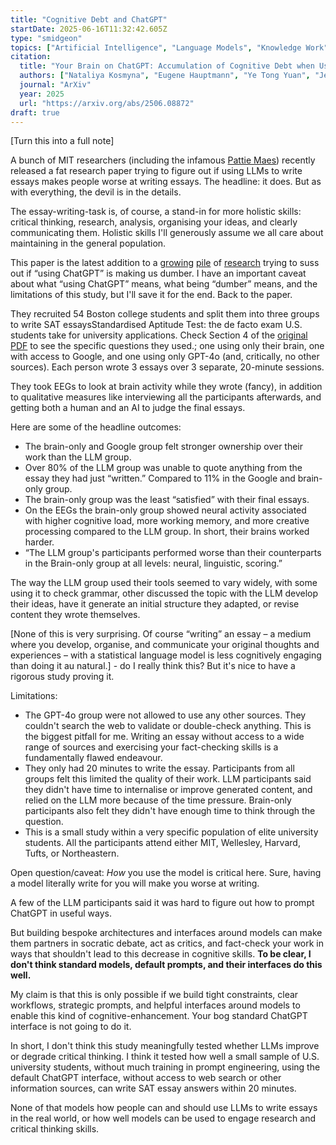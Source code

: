 ```yaml
---
title: "Cognitive Debt and ChatGPT"
startDate: 2025-06-16T11:32:42.605Z
type: "smidgeon"
topics: ["Artificial Intelligence", "Language Models", "Knowledge Work", "Critical Thinking", "Writing"]
citation:
  title: "Your Brain on ChatGPT: Accumulation of Cognitive Debt when Using an AI Assistant for Essay Writing Task"
  authors: ["Nataliya Kosmyna", "Eugene Hauptmann", "Ye Tong Yuan", "Jessica Situ", "Xian-Hao Liao", "Ashly Vivian Beresnitzky", "Iris Braunstein", "Pattie Maes"]
  journal: "ArXiv"
  year: 2025
  url: "https://arxiv.org/abs/2506.08872"
draft: true
---
```


[Turn this into a full note]

A bunch of MIT researchers (including the infamous [Pattie Maes]()) recently released a fat research paper trying to figure out if using LLMs to write essays makes people worse at writing essays. The headline: it does. But as with everything, the devil is in the details.

The essay-writing-task is, of course, a stand-in for more holistic skills: critical thinking, research, analysis, organising your ideas, and clearly communicating them. Holistic skills I'll generously assume we all care about maintaining in the general population.

This paper is the latest addition to a [growing]() [pile]() of [research]() trying to suss out if “using ChatGPT” is making us dumber. I have an important caveat about what “using ChatGPT” means, what being “dumber” means, and the limitations of this study, but I'll save it for the end. Back to the paper.

They recruited 54 Boston college students and split them into three groups to write SAT essays<Footnote idName={1}>Standardised Aptitude Test: the de facto exam U.S. students take for university applications. Check Section 4 of the [original PDF](https://arxiv.org/pdf/2506.08872) to see the specific questions they used.</Footnote>; one using only their brain, one with access to Google, and one using only GPT-4o (and, critically, no other sources). Each person wrote 3 essays over 3 separate, 20-minute sessions.

They took EEGs to look at brain activity while they wrote (fancy), in addition to qualitative measures like interviewing all the participants afterwards, and getting both a human and an AI to judge the final essays.

Here are some of the headline outcomes:

- The brain-only and Google group felt stronger ownership over their work than the LLM group.
- Over 80% of the LLM group was unable to quote anything from the essay they had just “written.” Compared to 11% in the Google and brain-only group.
- The brain-only group was the least “satisfied” with their final essays.
- On the EEGs the brain-only group showed neural activity associated with higher cognitive load, more working memory, and more creative processing compared to the LLM group. In short, their brains worked harder. 
- “The LLM group's participants performed worse than their counterparts in the Brain-only group at all levels: neural, linguistic, scoring.”

The way the LLM group used their tools seemed to vary widely, with some using it to check grammar, other discussed the topic with the LLM develop their ideas, have it generate an initial structure they adapted, or revise content they wrote themselves.

[None of this is very surprising. Of course “writing” an essay – a medium where you develop, organise, and communicate your original thoughts and experiences – with a statistical language model is less cognitively engaging than doing it au natural.] - do I really think this?
But it's nice to have a rigorous study proving it.

Limitations:

- The GPT-4o group were not allowed to use any other sources. They couldn't search the web to validate or double-check anything. This is the biggest pitfall for me. Writing an essay without access to a wide range of sources and exercising your fact-checking skills is a fundamentally flawed endeavour.
- They only had 20 minutes to write the essay. Participants from all groups felt this limited the quality of their work. LLM participants said they didn't have time to internalise or improve generated content, and relied on the LLM more because of the time pressure. Brain-only participants also felt they didn't have enough time to think through the question.
- This is a small study within a very specific population of elite university students. All the participants attend either MIT, Wellesley, Harvard, Tufts, or Northeastern.

Open question/caveat: _How_ you use the model is critical here. Sure, having a model literally write for you will make you worse at writing.

A few of the LLM participants said it was hard to figure out how to prompt ChatGPT in useful ways.

But building bespoke architectures and interfaces around models can make them partners in socratic debate, act as critics, and fact-check your work in ways that shouldn't lead to this decrease in cognitive skills. **To be clear, I don't think standard models, default prompts, and their interfaces do this well.**

My claim is that this is only possible if we build tight constraints, clear workflows, strategic prompts, and helpful interfaces around models to enable this kind of cognitive-enhancement. Your bog standard ChatGPT interface is not going to do it.

In short, I don't think this study meaningfully tested whether LLMs improve or degrade critical thinking. I think it tested how well a small sample of U.S. university students, without much training in prompt engineering, using the default ChatGPT interface, without access to web search or other information sources, can write SAT essay answers within 20 minutes.

None of that models how people can and should use LLMs to write essays in the real world, or how well models can be used to engage research and critical thinking skills.